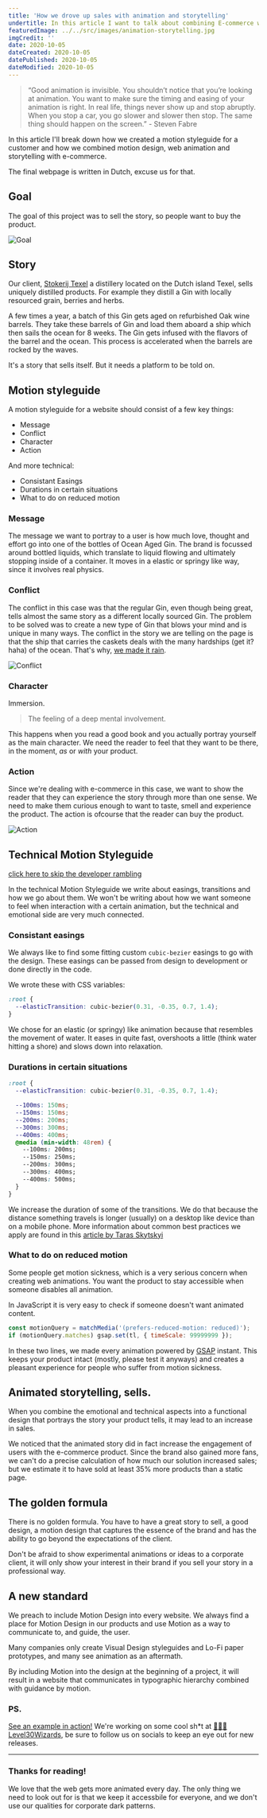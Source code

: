 ```yaml
---
title: 'How we drove up sales with animation and storytelling'
undertitle: In this article I want to talk about combining E-commerce with web animation and storytelling.
featuredImage: ../../src/images/animation-storytelling.jpg
imgCredit: ''
date: 2020-10-05
dateCreated: 2020-10-05
datePublished: 2020-10-05
dateModified: 2020-10-05
---
```



<ToC mdx={props.mdx} slugger={props.slugger} />

> “Good animation is invisible. You shouldn’t notice that you’re looking at animation. You want to make sure the timing and easing of your animation is right. In real life, things never show up and stop abruptly. When you stop a car, you go slower and slower then stop. The same thing should happen on the screen.” - Steven Fabre

In this article I'll break down how we created a motion styleguide for a customer and how we combined motion design, web animation and storytelling with e-commerce.

The final webpage is written in Dutch, excuse us for that.

## Goal

The goal of this project was to sell the story, so people want to buy the product.

![Goal](../../src/images/animation-storytelling-goal.jpg)

## Story

Our client, [Stokerij Texel](https://stokerijtexel.nl/dranken/ocean-aged-tx-gin) a distillery located on the Dutch island Texel, sells uniquely distilled products.
For example they distill a Gin with locally resourced grain, berries and herbs.

A few times a year, a batch of this Gin gets aged on refurbished Oak wine barrels. They take these barrels of Gin and load them aboard a ship which then sails the ocean for 8 weeks.
The Gin gets infused with the flavors of the barrel and the ocean. This process is accelerated when the barrels are rocked by the waves.

It's a story that sells itself. But it needs a platform to be told on.

## Motion styleguide

A motion styleguide for a website should consist of a few key things:

- Message
- Conflict
- Character
- Action

And more technical:

- Consistant Easings
- Durations in certain situations
- What to do on reduced motion

### Message

The message we want to portray to a user is how much love, thought and effort go into one of the bottles of Ocean Aged Gin.
The brand is focussed around bottled liquids, which translate to liquid flowing and ultimately stopping inside of a container. It moves in a elastic or springy like way, since it involves real physics.

### Conflict

The conflict in this case was that the regular Gin, even though being great, tells almost the same story as a different locally sourced Gin.
The problem to be solved was to create a new type of Gin that blows your mind and is unique in many ways.
The conflict in the story we are telling on the page is that the ship that carries the caskets deals with the many hardships (get it? haha) of the ocean. That's why, [we made it rain](https://stokerijtexel.nl/dranken/ocean-aged-tx-gin).

![Conflict](../../src/images/animation-storytelling-conflict.jpg)

### Character

Immersion.

> The feeling of a deep mental involvement.

This happens when you read a good book and you actually portray yourself as the main character.
We need the reader to feel that they want to be there, in the moment, _as_ or _with_ your product.

### Action

Since we're dealing with e-commerce in this case, we want to show the reader that they can experience the story through more than one sense.
We need to make them curious enough to want to taste, smell and experience the product.
The action is ofcourse that the reader can buy the product.

![Action](../../src/images/animation-storytelling-action.jpg)

## Technical Motion Styleguide

[click here to skip the developer rambling](/#animated-storytelling-sells)

In the technical Motion Styleguide we write about easings, transitions and how we go about them.
We won't be writing about how we want someone to feel when interaction with a certain animation, but the technical and emotional side are very much connected.

### Consistant easings

We always like to find some fitting custom `cubic-bezier` easings to go with the design.
These easings can be passed from design to development or done directly in the code.

We wrote these with CSS variables:

```css
:root {
  --elasticTransition: cubic-bezier(0.31, -0.35, 0.7, 1.4);
}
```

We chose for an elastic (or springy) like animation because that resembles the movement of water. It eases in quite fast, overshoots a little (think water hitting a shore) and slows down into relaxation.

### Durations in certain situations

```css
:root {
  --elasticTransition: cubic-bezier(0.31, -0.35, 0.7, 1.4);

  --100ms: 150ms;
  --150ms: 150ms;
  --200ms: 200ms;
  --300ms: 300ms;
  --400ms: 400ms;
  @media (min-width: 48rem) {
    --100ms: 200ms;
    --150ms: 250ms;
    --200ms: 300ms;
    --300ms: 400ms;
    --400ms: 500ms;
  }
}
```

We increase the duration of some of the transitions. We do that because the distance something travels is longer (usually) on a desktop like device than on a mobile phone.
More information about common best practices we apply are found in this [article by Taras Skytskyi](https://uxdesign.cc/the-ultimate-guide-to-proper-use-of-animation-in-ux-10bd98614fa9)

### What to do on reduced motion

Some people get motion sickness, which is a very serious concern when creating web animations.
You want the product to stay accessible when someone disables all animation.

In JavaScript it is very easy to check if someone doesn't want animated content.

```js
const motionQuery = matchMedia('(prefers-reduced-motion: reduced)');
if (motionQuery.matches) gsap.set(tl, { timeScale: 99999999 });
```

In these two lines, we made every animation powered by [GSAP](https://greensock.com?ref=68708) instant.
This keeps your product intact (mostly, please test it anyways) and creates a pleasant experience for people who suffer from motion sickness.

## Animated storytelling, sells.

When you combine the emotional and technical aspects into a functional design that portrays the story your product tells, it may lead to an increase in sales.

We noticed that the animated story did in fact increase the engagement of users with the e-commerce product.
Since the brand also gained more fans, we can't do a precise calculation of how much our solution increased sales; but we estimate it to have sold at least 35% more products than a static page.

## The golden formula

There is no golden formula. You have to have a great story to sell, a good design, a motion design that captures the essence of the brand and has the ability to go beyond the expectations of the client.

Don't be afraid to show experimental animations or ideas to a corporate client, it will only show your interest in their brand if you sell your story in a professional way.

## A new standard

We preach to include Motion Design into every website. We always find a place for Motion Design in our products and use Motion as a way to communicate to, and guide, the user.

Many companies only create Visual Design styleguides and Lo-Fi paper prototypes, and many see animation as an aftermath.

By including Motion into the design at the beginning of a project, it will result in a website that communicates in typographic hierarchy combined with guidance by motion.

### PS.

[See an example in action!](https://stokerijtexel.nl/dranken/ocean-aged-tx-gin)
We're working on some cool sh\*t at [🧙🏼‍♂️ Level30Wizards](http://level30wizards.com/), be sure to follow us on socials to keep an eye out for new releases.

---

### Thanks for reading!

We love that the web gets more animated every day. The only thing we need to look out for is that we keep it accessbile for everyone, and we don't use our qualities for corporate dark patterns.

